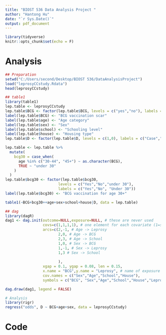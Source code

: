 ---
title: "BIOST 536 Data Analysis Project "
author: "Hantong Hu"
date: "`r Sys.Date()`"
output: pdf_document
---

```{r setup, include=FALSE}
library(tidyverse)
knitr::opts_chunk$set(echo = F)
```

# Analysis
```{r datprep, warning=FALSE, message=FALSE, echo =FALSE}
## Preparation
setwd("C:/Users/second/Desktop/BIOST 536/DataAnalysisProject")
load("leprosyCCstudy.Rdata")
head(leprosyCCstudy)
```


```{r table1, warning=FALSE, message=FALSE, echo =FALSE}
## table1
library(table1)
lep.table <- leprosyCCstudy
lep.table$BCG <- factor(lep.table$BCG, levels = c("yes","no"), labels = c("Yes","No"))
label(lep.table$BCG) <- "BCG vaccination scar"
label(lep.table$age) <- "Age category"
label(lep.table$sex) <- "Sex"
label(lep.table$school) <- "Schooling level"
label(lep.table$house) <- "Housing type"
lep.table$D <- factor(lep.table$D, levels = c(1,0), labels = c("Case","Control"))

lep.table <- lep.table %>% 
  mutate(
    bcg30 = case_when(
      age %in% c("30-44", "45+") ~ as.character(BCG),
      TRUE ~ "under 30"
    )
  )
lep.table$bcg30 <- factor(lep.table$bcg30, 
                        levels = c("Yes","No","under 30"), 
                        labels = c("Yes","No", "Under 30"))
label(lep.table$bcg30) <- "BCG vaccination for age 30+"

table1(~BCG+bcg30++age+sex+school+house|D, data = lep.table)
```


```{r dag, warning=FALSE, message=FALSE, echo =FALSE}
## dag
library(dagR)
dag1 <- dag.init(outcome=NULL,exposure=NULL, # these are never used
                 covs=c(1,1,1,1), # one element for each covariate (1=standard, 2=unmeasured)
                 arcs=c(2,-1, # Age -> Leprosy
                        2,0, # Age -> BCG
                        2,3, # Age -> School
                        1,0, # Sex -> BCG
                        1,-1, # Sex -> Leprosy
                        1,3 # Sex -> School
                        
                        ),
                 xgap = 0.1, ygap = 0.08, len = 0.15,
                 x.name = "BCG",y.name = "Leprosy", # name of exposure and outcome
                 cov.names = c("Sex","Age","School","House"),
                 symbols = c("BCG", "Sex","Age","School","House","Leprosy"))

dag.draw(dag1, legend = FALSE)
```

```{r analysis, warning=FALSE, message=FALSE, echo =FALSE}
# Analysis
library(rigr)
regress("odds", D ~ BCG+age+sex, data = leprosyCCstudy)
```

\pagebreak

# Code
```{r ref.label=knitr::all_labels(), echo=TRUE, eval=FALSE}
```